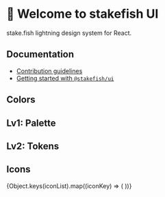 

<Meta title="Welcome 👋" />

# 👋 Welcome to stakefish UI

stake.fish lightning design system for React.

## Documentation

- [Contribution guidelines](https://github.com/stakefish/stakefish-ui/blob/master/docs/contribution-guidelines.md)
- [Getting started with `@stakefish/ui`](https://github.com/stakefish/stakefish-ui/blob/master/docs/getting-started.md)

## Colors

## Lv1: Palette

<ColorPalette>
  <ColorItem title="LightGreen" subtitle="theme.palette.lightGreen" colors={colors.lightGreen} />
  <ColorItem title="Green" subtitle="theme.palette.green" colors={colors.green} />
  <ColorItem title="Red" subtitle="theme.palette.red" colors={colors.red} />
  <ColorItem title="Gray" subtitle="theme.palette.gray" colors={colors.gray} />
</ColorPalette>

## Lv2: Tokens

<ColorPalette>
  <ColorItem title="Primary" subtitle="theme.palette.primary" colors={colors.primary} />
  <ColorItem title="PrimaryAlt" subtitle="theme.palette.primaryAlt" colors={colors.primaryAlt} />
  <ColorItem title="Secondary" subtitle="theme.palette.secondary" colors={colors.secondary} />
  <ColorItem title="Error" subtitle="theme.palette.error" colors={colors.error} />
  <ColorItem title="Success" subtitle="theme.palette.success" colors={colors.success} />
  <ColorItem title="Text" subtitle="theme.palette.text" colors={colors.text} />
  <ColorItem title="Icon" subtitle="theme.palette.icon" colors={colors.icon} />
  <ColorItem title="Button" subtitle="theme.palette.button" colors={colors.button} />
  <ColorItem title="Link" subtitle="theme.palette.link" colors={colors.link} />
</ColorPalette>

## Icons

<IconGallery>
  {Object.keys(iconList).map((iconKey) => (
    <IconItem name={iconKey} key={iconKey}>
      <Icon iconKey={iconKey} />
    </IconItem>
  ))}
</IconGallery>

